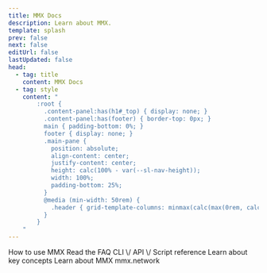 ```yaml
---
title: MMX Docs
description: Learn about MMX.
template: splash
prev: false
next: false
editUrl: false
lastUpdated: false
head:
  - tag: title
    content: MMX Docs
  - tag: style
    content: "
        :root {
          .content-panel:has(h1#_top) { display: none; }
          .content-panel:has(footer) { border-top: 0px; }
          main { padding-bottom: 0%; }
          footer { display: none; }
          .main-pane {
            position: absolute;
            align-content: center;
            justify-content: center;
            height: calc(100% - var(--sl-nav-height));
            width: 100%;
            padding-bottom: 25%;
          }
          @media (min-width: 50rem) {
            .header { grid-template-columns: minmax(calc(max(0rem, calc(((100% - var(--sl-content-width)) / 2) - var(--sl-nav-gap) + 6.75rem ))), auto) 1fr auto; }
          }
        }
    "
---
```



<MMXWaves />
<MMXCardGrid>
	<MMXLinkCardT title="Documentation" icon="open-book" url="guides/getting-started/" />
	<MMXLinkCardT title="Articles" icon="document" url="articles/general/mmx-tldr/" />
	<MMXLinkCard title="Guides" icon="pencil" url="guides/getting-started/">
		How to use MMX
	</MMXLinkCard>
	<MMXLinkCard title="Frequently Asked Questions" icon="information" url="faq/general/">
		Read the FAQ
	</MMXLinkCard>
	<MMXLinkCard title="Software Reference" icon="laptop" url="software/cli-commands/">
		CLI \/ API \/ Script reference
	</MMXLinkCard>
	<MMXLinkCard title="Technical Reference" icon="open-book" url="reference/blockchain/">
		Learn about key concepts
	</MMXLinkCard>
	<MMXLinkCard title="Whitepaper" icon="document" url="articles/general/mmx-whitepaper/">
		Learn about MMX
	</MMXLinkCard>
	<MMXLinkCard title="MMX Website" icon="home" url="https://mmx.network/">
		mmx<span>.</span>network
	</MMXLinkCard>
</MMXCardGrid>
